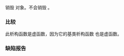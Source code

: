 {{cpp/io/basic_ios/title|~basic_ios}}
{{cpp/io/basic_ios/navbar}}
{{ddcl| 
virtual ~basic_ios();
}}

销毁 {{tt|basic_ios}} 对象。不会销毁 {{tt|rdbuf}}。

===比较===
此析构函数是虚函数，因为它的基类析构函数 {{l2tt|cpp/io/ios_base/~ios_base}} 也是虚函数。

===缺陷报告===
{{dr list begin}}
{{dr list item|wg=lwg|dr=53|std=C++98|before=未指明 {{tt|rdbuf}} 是否会被销毁|after=它不会被销毁}}
{{dr list end}}

{{langlinks|de|en|es|fr|it|ja|pt|ru}}